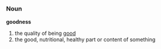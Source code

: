 =={{en}}==
===Noun===
'''goodness'''
#the quality of being [[good]]
#the good, nutritional, healthy part or content of something